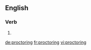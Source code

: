 ==English==

===Verb===
{{head|en|present participle}}

# {{present participle of|proctor|lang=en}}

[[de:proctoring]]
[[fr:proctoring]]
[[vi:proctoring]]